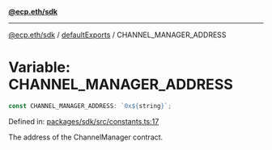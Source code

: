 [**@ecp.eth/sdk**](../../index.mdx)

***

[@ecp.eth/sdk](/sdk-reference/index.mdx) / [defaultExports](/sdk-reference/defaultExports/index.mdx) / CHANNEL\_MANAGER\_ADDRESS

# Variable: CHANNEL\_MANAGER\_ADDRESS

```ts
const CHANNEL_MANAGER_ADDRESS: `0x${string}`;
```

Defined in: [packages/sdk/src/constants.ts:17](https://github.com/ecp-eth/comments-monorepo/blob/main/packages/sdk/src/constants.ts#L17)

The address of the ChannelManager contract.
